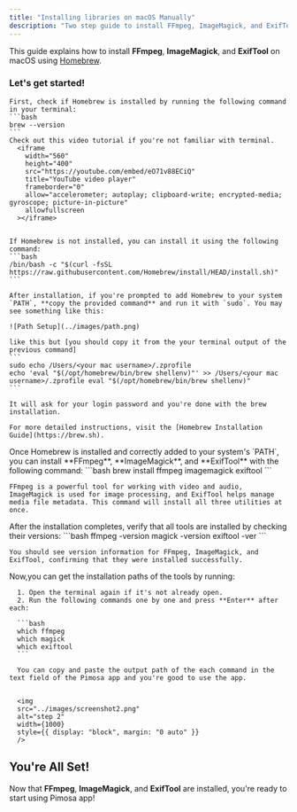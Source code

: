 ```yaml
---
title: "Installing libraries on macOS Manually"
description: "Two step guide to install FFmpeg, ImageMagick, and ExifTool on macOS using Homebrew."
---
```


This guide explains how to install **FFmpeg**, **ImageMagick**, and **ExifTool** on macOS using [Homebrew](https://brew.sh/).

### Let's get started!

<Steps>

  <Step title="Step 1: Install Homebrew (if not already installed)">

    First, check if Homebrew is installed by running the following command in your terminal:
    ```bash
    brew --version
    ```
    Check out this video tutorial if you're not familiar with terminal.
      <iframe
        width="560"
        height="400"
        src="https://youtube.com/embed/eO71v88ECiQ"
        title="YouTube video player"
        frameborder="0"
        allow="accelerometer; autoplay; clipboard-write; encrypted-media; gyroscope; picture-in-picture"
        allowfullscreen
      ></iframe>


    If Homebrew is not installed, you can install it using the following command:
    ```bash
    /bin/bash -c "$(curl -fsSL https://raw.githubusercontent.com/Homebrew/install/HEAD/install.sh)"
    ```

    After installation, if you're prompted to add Homebrew to your system `PATH`, **copy the provided command** and run it with `sudo`. You may see something like this:

    ![Path Setup](../images/path.png)

    like this but [you should copy it from the your terminal output of the previous command]
    ```
    sudo echo /Users/<your mac username>/.zprofile
    echo 'eval "$(/opt/homebrew/bin/brew shellenv)"' >> /Users/<your mac username>/.zprofile eval "$(/opt/homebrew/bin/brew shellenv)"
    ```

    It will ask for your login password and you're done with the brew installation.

    For more detailed instructions, visit the [Homebrew Installation Guide](https://brew.sh).

  </Step>
  
  <Step title="Step 2: Install FFmpeg, ImageMagick, and ExifTool">
    Once Homebrew is installed and correctly added to your system's `PATH`, you can install **FFmpeg**, **ImageMagick**, and **ExifTool** with the following command:
    ```bash
    brew install ffmpeg imagemagick exiftool
    ```

    FFmpeg is a powerful tool for working with video and audio, ImageMagick is used for image processing, and ExifTool helps manage media file metadata. This command will install all three utilities at once.

  </Step>
  
  <Step title="Step 3: Verify Installation">
    After the installation completes, verify that all tools are installed by checking their versions:
    ```bash
    ffmpeg -version
    magick -version
    exiftool -ver
    ```

    You should see version information for FFmpeg, ImageMagick, and ExifTool, confirming that they were installed successfully.

  </Step>
  <Step title="Step 4: Add the paths to the app">
      Now,you can get the installation paths of the tools by running:

      1. Open the terminal again if it's not already open.
      2. Run the following commands one by one and press **Enter** after each:

      ```bash
      which ffmpeg
      which magick
      which exiftool
      ```

      You can copy and paste the output path of the each command in the text field of the Pimosa app and you're good to use the app.


      <img
      src="../images/screenshot2.png"
      alt="step 2"
      width={1000}
      style={{ display: "block", margin: "0 auto" }}
      />

  </Step>

</Steps>

## You're All Set!

Now that **FFmpeg**, **ImageMagick**, and **ExifTool** are installed, you're ready to start using Pimosa app!

